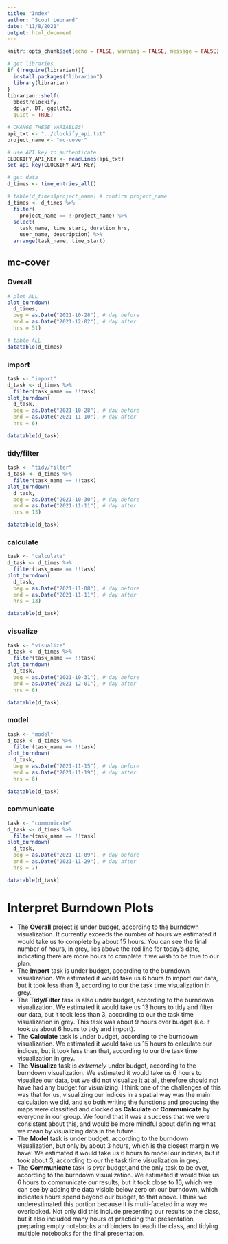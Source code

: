 ```yaml
---
title: "Index"
author: "Scout Leonard"
date: "11/8/2021"
output: html_document
---
```


```r
knitr::opts_chunk$set(echo = FALSE, warning = FALSE, message = FALSE)
```

```r
# get libraries
if (!require(librarian)){
  install.packages("librarian")
  library(librarian)
}
librarian::shelf(
  bbest/clockify,
  dplyr, DT, ggplot2,
  quiet = TRUE)

# CHANGE THESE VARIABLES!
api_txt <- "../clockify_api.txt"
project_name <- "mc-cover"

# use API key to authenticate
CLOCKIFY_API_KEY <- readLines(api_txt)
set_api_key(CLOCKIFY_API_KEY)

# get data
d_times <- time_entries_all()

# table(d_times$project_name) # confirm project_name
d_times <- d_times %>%
  filter(
    project_name == !!project_name) %>%
  select(
    task_name, time_start, duration_hrs, 
    user_name, description) %>% 
  arrange(task_name, time_start)
```

## mc-cover {.tabset}

### Overall

```r
# plot ALL
plot_burndown(
  d_times,
  beg = as.Date("2021-10-28"), # day before
  end = as.Date("2021-12-02"), # day after
  hrs = 51)

# table ALL
datatable(d_times)
```

### import

```r
task <- "import"
d_task <- d_times %>% 
  filter(task_name == !!task)
plot_burndown(
  d_task,
  beg = as.Date("2021-10-28"), # day before
  end = as.Date("2021-11-10"), # day after
  hrs = 6)

datatable(d_task)
```

### tidy/filter

```r
task <- "tidy/filter"
d_task <- d_times %>% 
  filter(task_name == !!task)
plot_burndown(
  d_task,
  beg = as.Date("2021-10-30"), # day before
  end = as.Date("2021-11-11"), # day after
  hrs = 13)

datatable(d_task)
```

### calculate

```r
task <- "calculate"
d_task <- d_times %>% 
  filter(task_name == !!task)
plot_burndown(
  d_task,
  beg = as.Date("2021-11-08"), # day before
  end = as.Date("2021-11-11"), # day after
  hrs = 13)

datatable(d_task)
```

### visualize

```r
task <- "visualize"
d_task <- d_times %>% 
  filter(task_name == !!task)
plot_burndown(
  d_task,
  beg = as.Date("2021-10-31"), # day before
  end = as.Date("2021-12-01"), # day after
  hrs = 6)

datatable(d_task)
```
### model

```r
task <- "model"
d_task <- d_times %>% 
  filter(task_name == !!task)
plot_burndown(
  d_task,
  beg = as.Date("2021-11-15"), # day before
  end = as.Date("2021-11-19"), # day after
  hrs = 6)

datatable(d_task)
```

### communicate

```r
task <- "communicate"
d_task <- d_times %>% 
  filter(task_name == !!task)
plot_burndown(
  d_task,
  beg = as.Date("2021-11-09"), # day before
  end = as.Date("2021-11-29"), # day after
  hrs = 7)

datatable(d_task)
```

# Interpret Burndown Plots

- The **Overall** project is under budget, according to the burndown visualization. It currently exceeds the number of hours we estimated it would take us to complete by about 15 hours. You can see the final number of hours, in grey, lies above the red line for today's date, indicating there are more hours to complete if we wish to be true to our plan. 
- The **Import** task is under budget, according to the burndown visualization. We estimated it would take us 6 hours to import our data, but it took less than 3, according to our the task time visualization in grey. 
- The **Tidy/Filter** task is also under budget, according to the burndown visualization. We estimated it would take us 13 hours to tidy and filter our data, but it took less than 3, according to our the task time visualization in grey. This task was about 9 hours over budget (i.e. it took us about 6 hours to tidy and import).
- The **Calculate** task is under budget, according to the burndown visualization. We estimated it would take us 15 hours to calculate our indices, but it took less than that, according to our the task time visualization in grey. 
- The **Visualize** task is _extremely_ under budget, according to the burndown visualization. We estimated it would take us 6 hours to visualize our data, but we did not visualize it at all, therefore should not have had any budget for visualizing. I think one of the challenges of this was that for us, visualizing our indices in a spatial way was the main calculation we did, and so both writing the functions and producing the maps were classified and clocked as **Calculate** or **Communicate** by everyone in our group. We found that it was a success that we were consistent about this, and would be more mindful about defining what we mean by visualizing data in the future. 
- The **Model** task is under budget, according to the burndown visualization, but only by about 3 hours, which is the closest margin we have! We estimated it would take us 6 hours to model our indices, but it took about 3, according to our the task time visualization in grey.
- The **Communicate** task is _over_ budget,and the only task to be over, according to the burndown visualization. We estimated it would take us 6 hours to communicate our results, but it took close to 16, which we can see by adding the data visible below zero on our burndown, which indicates hours spend beyond our budget, to that above. I think we underestimated this portion because it is multi-faceted in a way we overlooked. Not only did this include presenting our results to the class, but it also included many hours of practicing that presentation, preparing empty notebooks and binders to teach the class, and tidying multiple notebooks for the final presentation. 
